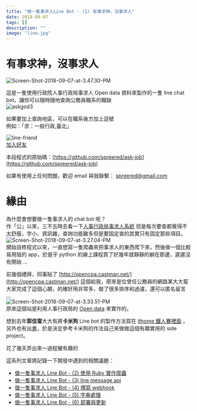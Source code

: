 ```yaml
---
title: "做一隻事求人Line Bot - (1) 有事求神，沒事求人"
date: 2018-09-07
tags: []
description: ""
image: "line.jpg"
---
```


# 有事求神，沒事求人

![Screen-Shot-2018-09-07-at-3.47.30-PM](Screen-Shot-2018-09-07-at-3.47.30-PM.png)

這是一隻使用行政院人事行政局事求人 Open data 資料來製作的一隻 line chat bot，讓你可以隨時隨地查詢公務員職系的職缺  
![askgod3](askgod3.png)

如果要加上查詢地區，可以在職系後方加上逗號  
例如：「求：一般行政,臺北」

![line-friend](http://qr-official.line.me/L/m9E3sYjl8V.png)  
[加入好友](https://line.me/R/ti/p/%40igk4431b)

本段程式的原始碼：[https://github.com/spreered/ask-job](https://github.com/spreered/ask-job)

如果有使用上任何問題，歡迎 email 與我聯繫： [spreered@gmail.com](mailto:spreered@gmail.com)

# 緣由

為什麼會想要做一隻事求人的 chat bot 呢？  
作「公」以來，三不五時去看一下[人事行政局事求人系統](https://web3.dgpa.gov.tw/want03front/AP/WANTF00001.ASPX?uid=33) 但是每次要查都覺得不太舒服，字小、資訊雜，查詢功能雖多但是要固定查的其實只有固定那些項目。  
![Screen-Shot-2018-09-07-at-3.27.04-PM](Screen-Shot-2018-09-07-at-3.27.04-PM.png)  
開始自修程式以來，一直想寫一隻爬蟲來把事求人的東西爬下來，然後做一個比較易用版的 app，於是乎 python 的線上課程買了好幾年就靜靜的躺在那邊，遲遲沒有開始 ...

前幾個禮拜，同事貼了 [http://opencpa.castman.net/](http://opencpa.castman.net/) 這個給我，原來是位曾任公務員的網路某大大幫大家完成了這個心願，的確好用非常多，做了很多排序和過濾，還可以匿名留言 ...  
![Screen-Shot-2018-09-07-at-3.33.51-PM](Screen-Shot-2018-09-07-at-3.33.51-PM.png)  
原來這個站是利用人事行政局的 [Open data](https://web3.dgpa.gov.tw/WANT03FRONT/AP/WANTF00003.aspx) 來實作的。

想到去年**郭佳甯**大大有將**卡米狗** Line bot 的製作方法寫在 [ithome 鐵人賽裡面](https://ithelp.ithome.com.tw/users/20107309/ironman/1253) ，另外也有出[書](https://www.tenlong.com.tw/products/9789864342938)，於是決定參考卡米狗的作法自己來做做這個有趣實用的 side project。

花了幾天弄出來～過程蠻有趣的

這系列文章將記錄一下開發中遇到的相關議題：

*   [做一隻事求人 Line Bot - (2) 使用 Ruby 實作爬蟲](https://www.spreered.com/ask-job-line-bot-2-ruby-crawler/)
*   [做一隻事求人 Line Bot - (3) line message api](https://www.spreered.com/ask-job-line-bot-3-line-message-api/)
*   [做一隻事求人 Line Bot - (4) 撰寫 webhook](https://www.spreered.com/ask-job-line-bot-4-webhook/)
*   [做一隻事求人 Line Bot - (5) 字串處理](https://www.spreered.com/ask-job-deal-with-string/)
*   [做一隻事求人 Line Bot - (6) 部署與更新](https://www.spreered.com/ask-job-deploy-and-job/)